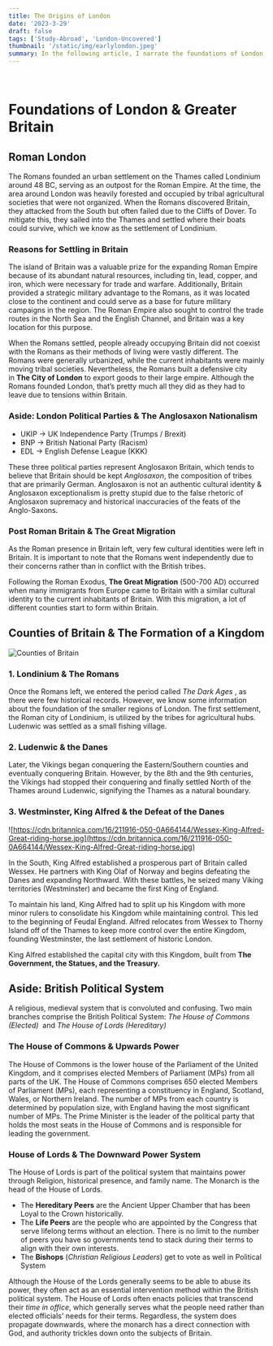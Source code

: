 ```yaml
---
title: The Origins of London
date: '2023-3-29'
draft: false
tags: ['Study-Abroad', 'London-Uncovered']
thumbnail: '/static/img/earlylondon.jpeg'
summary: In the following article, I narrate the foundations of London, covered in London Uncovered - UCEAP.
---
```


<br />
<TOCInline toc={props.toc} exclude="Table of Contents" asDisclosure toHeading={5} />

# Foundations of London & Greater Britain

## Roman London

The Romans founded an urban settlement on the Thames called Londinium around 48 BC, serving as an outpost for the Roman Empire. At the time, the area around London was heavily forested and occupied by tribal agricultural societies that were not organized. When the Romans discovered Britain, they attacked from the South but often failed due to the Cliffs of Dover. To mitigate this, they sailed into the Thames and settled where their boats could survive, which we know as the settlement of Londinium.

### Reasons for Settling in Britain

The island of Britain was a valuable prize for the expanding Roman Empire because of its abundant natural resources, including tin, lead, copper, and iron, which were necessary for trade and warfare. Additionally, Britain provided a strategic military advantage to the Romans, as it was located close to the continent and could serve as a base for future military campaigns in the region. The Roman Empire also sought to control the trade routes in the North Sea and the English Channel, and Britain was a key location for this purpose.

When the Romans settled, people already occupying Britain did not coexist with the Romans as their methods of living were vastly different. The Romans were generally urbanized, while the current inhabitants were mainly moving tribal societies. Nevertheless, the Romans built a defensive city in **The City of London** to export goods to their large empire. Although the Romans founded London, that’s pretty much all they did as they had to leave due to tensions within Britain.

### Aside: London Political Parties & The Anglosaxon Nationalism

- UKIP → UK Independence Party (Trumps / Brexit)
- BNP → British National Party (Racism)
- EDL → English Defense League (KKK)

These three political parties represent Anglosaxon Britain, which tends to believe that Britain should be kept *Anglosaxon*, the composition of tribes that are primarily German. Anglosaxon is not an authentic cultural identity & Anglosaxon exceptionalism is pretty stupid due to the false rhetoric of Anglosaxon supremacy and historical inaccuracies of the feats of the Anglo-Saxons.

### Post Roman Britain & The Great Migration

As the Roman presence in Britain left, very few cultural identities were left in Britain. It is important to note that the Romans went independently due to their concerns rather than in conflict with the British tribes.

Following the Roman Exodus, **The Great Migration** (500-700 AD) occurred when many immigrants from Europe came to Britain with a similar cultural identity to the current inhabitants of Britain. With this migration, a lot of different counties start to form within Britain.

## Counties of Britain & The Formation of a Kingdom

![Counties of Britain](https://file.notion.so/f/s/c79d70ba-c40a-4996-90c2-ea4ee595be44/Untitled.png?id=0696e0b7-67e8-4a05-8800-9b93feb341cb&table=block&spaceId=d545552e-952c-4dfb-bc1c-cb66b046cde9&expirationTimestamp=1680217494364&signature=D-KXv8lVdp6y8ueldiktY8Day2o9l-DlLa1tdvc2ysg&downloadName=Untitled.png)

### 1. Londinium & The Romans

Once the Romans left, we entered the period called *The Dark Ages*
, as there were few historical records. However, we know some information about the foundation of the smaller regions of London. The first settlement, the Roman city of Londinium, is utilized by the tribes for agricultural hubs. Ludenwic was settled as a small fishing village.

### 2. Ludenwic & the Danes

Later, the Vikings began conquering the Eastern/Southern counties and eventually conquering Britain. However, by the 8th and the 9th centuries, the Vikings had stopped their conquering and finally settled North of the Thames around Ludenwic, signifying the Thames as a natural boundary.

### 3. Westminster, King Alfred & the Defeat of the Danes

![https://cdn.britannica.com/16/211916-050-0A664144/Wessex-King-Alfred-Great-riding-horse.jpg](https://cdn.britannica.com/16/211916-050-0A664144/Wessex-King-Alfred-Great-riding-horse.jpg)

In the South, King Alfred established a prosperous part of Britain called Wessex. He partners with King Olaf of Norway and begins defeating the Danes and expanding Northward. With these battles, he seized many Viking territories (Westminster) and became the first King of England.

To maintain his land, King Alfred had to split up his Kingdom with more minor rulers to consolidate his Kingdom while maintaining control. This led to the beginning of Feudal England. Alfred relocates from Wessex to Thorny Island off of the Thames to keep more control over the entire Kingdom, founding Westminster, the last settlement of historic London.

King Alfred established the capital city with this Kingdom, built from **The Government, the Statues, and the Treasury.**

## Aside: British Political System

A religious, medieval system that is convoluted and confusing. Two main branches comprise the British Political System: *The House of Commons (Elected)* 
and *The House of Lords (Hereditary)*

### The House of Commons & Upwards Power

The House of Commons is the lower house of the Parliament of the United Kingdom, and it comprises elected Members of Parliament (MPs) from all parts of the UK. The House of Commons comprises 650 elected Members of Parliament (MPs), each representing a constituency in England, Scotland, Wales, or Northern Ireland. The number of MPs from each country is determined by population size, with England having the most significant number of MPs.
The Prime Minister is the leader of the political party that holds the most seats in the House of Commons and is responsible for leading the government.

### House of Lords & The Downward Power System

The House of Lords is part of the political system that maintains power through Religion, historical presence, and family name. The Monarch is the head of the House of Lords.

- The **Hereditary Peers** are the Ancient Upper Chamber that has been Loyal to the Crown historically.
- The **Life Peers** are the people who are appointed by the Congress that serve lifelong terms without an election. There is no limit to the number of peers you have so governments tend to stack during their terms to align with their own interests.
- The **Bishops** (_Christian Religious Leaders_) get to vote as well in Political System

Although the House of the Lords generally seems to be able to abuse its power, they often act as an essential intervention method within the British political system. The House of Lords often enacts policies that transcend their *time in office*, which generally serves what the people need rather than elected officials' needs for their terms. Regardless, the system does propagate downwards, where the monarch has a direct connection with God, and authority trickles down onto the subjects of Britain.
